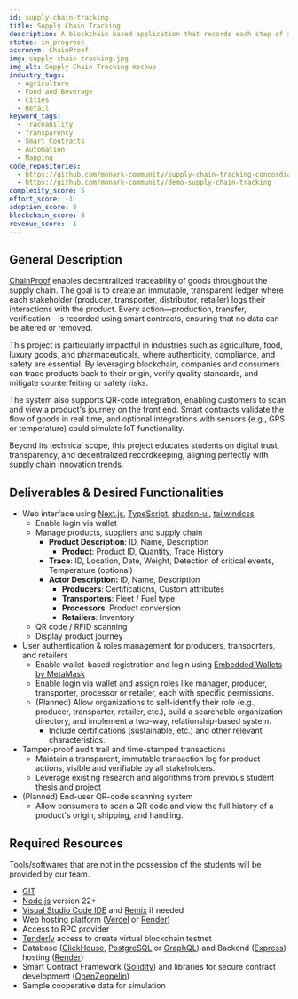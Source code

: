 ```yaml
---
id: supply-chain-tracking
title: Supply Chain Tracking
description: A blockchain based application that records each step of a product's journey on-chain. Every iot sensor and actor (producer, shipper, vendor) logs actions on-chain to create a tamper-proof, traceable history. Smart contracts verify transactions and time-stamp checkpoints. This system ensures authenticity, combats fraud, and enhances transparency in many industries such as food, construction, pharma, etc.
status: in_progress
accronym: ChainProof
img: supply-chain-tracking.jpg
img_alt: Supply Chain Tracking mockup
industry_tags:
  - Agriculture
  - Food and Beverage
  - Cities
  - Retail
keyword_tags:
  - Traceability
  - Transparency
  - Smart Contracts
  - Automation
  - Mapping
code_repositories:
  - https://github.com/monark-community/supply-chain-tracking-concordia
  - https://github.com/monark-community/demo-supply-chain-tracking
complexity_score: 5
effort_score: -1
adoption_score: 8
blockchain_score: 8
revenue_score: -1
---
```


## General Description

[ChainProof](https://chainproof.monark.io) enables decentralized traceability of goods throughout the supply chain. The goal is to create an immutable, transparent ledger where each stakeholder (producer, transporter, distributor, retailer) logs their interactions with the product. Every action—production, transfer, verification—is recorded using smart contracts, ensuring that no data can be altered or removed.

This project is particularly impactful in industries such as agriculture, food, luxury goods, and pharmaceuticals, where authenticity, compliance, and safety are essential. By leveraging blockchain, companies and consumers can trace products back to their origin, verify quality standards, and mitigate counterfeiting or safety risks.

The system also supports QR-code integration, enabling customers to scan and view a product's journey on the front end. Smart contracts validate the flow of goods in real time, and optional integrations with sensors (e.g., GPS or temperature) could simulate IoT functionality.

Beyond its technical scope, this project educates students on digital trust, transparency, and decentralized recordkeeping, aligning perfectly with supply chain innovation trends.

## Deliverables & Desired Functionalities

- Web interface using [Next.js](https://nextjs.org), [TypeScript](https://www.typescriptlang.org), [shadcn-ui](https://ui.shadcn.com/), [tailwindcss](https://tailwindcss.com)
    - Enable login via wallet
    - Manage products, suppliers and supply chain
        - **Product Description**: ID, Name, Description
            - **Product**: Product ID, Quantity, Trace History
        - **Trace**: ID, Location, Date, Weight, Detection of critical events, Temperature (optional)
        - **Actor Description:** ID, Name, Description
            - **Producers**: Certifications, Custom attributes
            - **Transporters**: Fleet / Fuel type
            - **Processors**: Product conversion
            - **Retailers**: Inventory
    - QR code / RFID scanning
    - Display product journey
- User authentication & roles management for producers, transporters, and retailers
    - Enable wallet-based registration and login using [Embedded Wallets by MetaMask](https://metamask.io/developer/embedded-wallets)
    - Enable login via wallet and assign roles like manager, producer, transporter, processor or retailer, each with specific permissions.
    - (Planned) Allow organizations to self-identify their role (e.g., producer, transporter, retailer, etc.), build a searchable organization directory, and implement a two-way, relationship-based system.
        - Include certifications (sustainable, etc.) and other relevant characteristics.
- Tamper-proof audit trail and time-stamped transactions
    - Maintain a transparent, immutable transaction log for product actions, visible and verifiable by all stakeholders.
    - Leverage existing research and algorithms from previous student thesis and project
- (Planned) End-user QR-code scanning system
    - Allow consumers to scan a QR code and view the full history of a product's origin, shipping, and handling.


## Required Resources

Tools/softwares that are not in the possession of the students will be provided by our team.

- [GIT](https://git-scm.com/)
- [Node.js](https://nodejs.org/) version 22+
- [Visual Studio Code IDE](https://code.visualstudio.com/) and [Remix](https://remix-project.org/) if needed
- Web hosting platform ([Vercel](https://vercel.com/) or [Render](https://render.com/))
- Access to RPC provider
- [Tenderly](https://tenderly.co/) access to create virtual blockchain testnet
- Database ([ClickHouse](https://clickhouse.com/), [PostgreSQL](https://www.postgresql.org/) or [GraphQL](https://graphql.org/)) and Backend ([Express](https://expressjs.com/)) hosting ([Render](https://render.com/))
- Smart Contract Framework ([Solidity](https://soliditylang.org/)) and libraries for secure contract development ([OpenZeppelin](https://www.openzeppelin.com/))
- Sample cooperative data for simulation